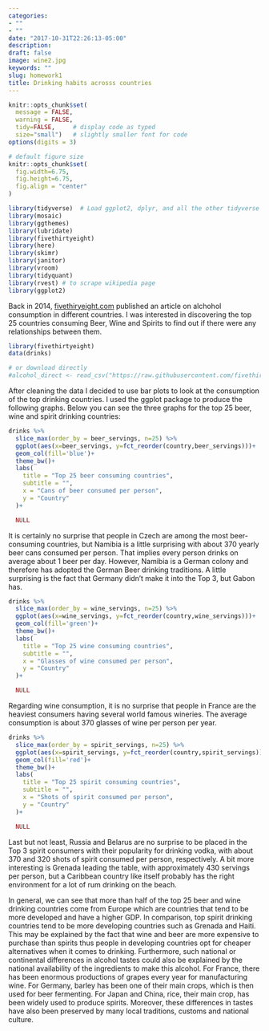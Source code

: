 ```yaml
---
categories:
- ""
- ""
date: "2017-10-31T22:26:13-05:00"
description: 
draft: false
image: wine2.jpg
keywords: ""
slug: homework1
title: Drinking habits acrosss countries
---
```



```r
knitr::opts_chunk$set(
  message = FALSE, 
  warning = FALSE, 
  tidy=FALSE,     # display code as typed
  size="small")   # slightly smaller font for code
options(digits = 3)

# default figure size
knitr::opts_chunk$set(
  fig.width=6.75, 
  fig.height=6.75,
  fig.align = "center"
)
```

```r
library(tidyverse)  # Load ggplot2, dplyr, and all the other tidyverse packages
library(mosaic)
library(ggthemes)
library(lubridate)
library(fivethirtyeight)
library(here)
library(skimr)
library(janitor)
library(vroom)
library(tidyquant)
library(rvest) # to scrape wikipedia page
library(ggplot2)
```


Back in 2014, [fivethiryeight.com](https://fivethirtyeight.com/features/dear-mona-followup-where-do-people-drink-the-most-beer-wine-and-spirits/) published an article on alchohol consumption in different countries. I was interested in discovering the top 25 countries consuming Beer, Wine and Spirits to find out if there were any relationships between them.

```r
library(fivethirtyeight)
data(drinks)

# or download directly
#alcohol_direct <- read_csv("https://raw.githubusercontent.com/fivethirtyeight/data/master/alcohol-consumption/drinks.csv")

```

After cleaning the data I decided to use bar plots to look at the consumption of the top drinking countries. 
I used the ggplot package to produce the following graphs.
Below you can see the three graphs for the top 25 beer, wine and spirit drinking countries:


```r

drinks %>%
  slice_max(order_by = beer_servings, n=25) %>%
  ggplot(aes(x=beer_servings, y=fct_reorder(country,beer_servings)))+
  geom_col(fill='blue')+
  theme_bw()+
  labs(
    title = "Top 25 beer consuming countries",
    subtitle = "",
    x = "Cans of beer consumed per person",
    y = "Country"
  )+

  NULL
```

 It is certainly no surprise that people in Czech are among the most beer-consuming countries, but Namibia is a little surprising with about 370 yearly beer cans consumed per person. That implies every person drinks on average about 1 beer per day. However, Namibia is a German colony and therefore has adopted the German Beer drinking traditions. A little surprising is the fact that Germany didn't make it into the Top 3, but Gabon has. 

```r
drinks %>%
  slice_max(order_by = wine_servings, n=25) %>%
  ggplot(aes(x=wine_servings, y=fct_reorder(country,wine_servings)))+
  geom_col(fill='green')+
  theme_bw()+
  labs(
    title = "Top 25 wine consuming countries",
    subtitle = "",
    x = "Glasses of wine consumed per person",
    y = "Country"
  )+

  NULL

```

Regarding wine consumption, it is no surprise that people in France are the heaviest consumers having several world famous wineries. The average consumption is about 370 glasses of wine per person per year. 

```r
drinks %>%
  slice_max(order_by = spirit_servings, n=25) %>%
  ggplot(aes(x=spirit_servings, y=fct_reorder(country,spirit_servings)))+
  geom_col(fill='red')+
  theme_bw()+
  labs(
    title = "Top 25 spirit consuming countries",
    subtitle = "",
    x = "Shots of spirit consumed per person",
    y = "Country"
  )+

  NULL

```

Last but not least, Russia and Belarus are no surprise to be placed in the Top 3 spirit consumers with their popularity for drinking vodka, with  about 370 and 320 shots of spirit consumed per person, respectively. A bit more interesting is Grenada leading the table, with approximately 430 servings per person, but a Caribbean country like itself probably has the right environment for a lot of rum drinking on the beach.\n

  
In general, we can see that more than half of the top 25 beer and wine drinking countries come from Europe which are countries that tend to be more developed and have a higher GDP. In comparison, top spirit drinking countries tend to be more developing countries such as Grenada and Haiti. This may be explained by the fact that wine and beer are more expensive to purchase than spirits thus people in developing countries opt for cheaper alternatives when it comes to drinking. Furthermore, such national or continental differences in alcohol tastes could also be explained by the national availability of the ingredients to make this alcohol. For France, there has been enormous productions of grapes every year for manufacturing wine. For Germany, barley has been one of their main crops, which is then used for beer fermenting. For Japan and China, rice, their main crop, has been widely used to produce spirits. Moreover, these differences in tastes have also been preserved by many local traditions, customs and national culture.\n 
  
